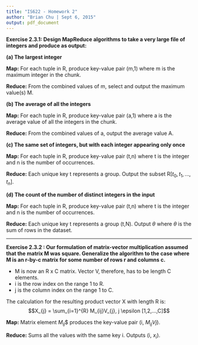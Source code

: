 ```yaml
---
title: "IS622 - Homework 2"
author: "Brian Chu | Sept 6, 2015"
output: pdf_document
---
```


**Exercise 2.3.1: Design MapReduce algorithms to take a very large file of integers and produce as output:**  
  
**(a) The largest integer**  

**Map:** For each tuple in R, produce key-value pair (m,1) where m is the maximum integer in the chunk.  
  
**Reduce:** From the combined values of m, select and output the maximum value(s) M.
  
**(b) The average of all the integers**  
  
**Map:** For each tuple in R, produce key-value pair (a,1) where a is the average value of all the integers in the chunk.  
  
**Reduce:** From the combined values of a, output the average value A.
  
**(c) The same set of integers, but with each integer appearing only once**  
  
**Map:** For each tuple in R, produce key-value pair (t,n) where t is the integer and n is the number of occurrences.  
  
**Reduce:** Each unique key t represents a group. Output the subset R[$t_{0}, t_{1}, ... ,t_{n}$].  
  
**(d) The count of the number of distinct integers in the input**  
  
**Map:** For each tuple in R, produce key-value pair (t,n) where t is the integer and n is the number of occurrences.  
  
**Reduce:** Each unique key t represents a group (t,N). Output $\theta$ where $\theta$ is the sum of rows in the dataset.  
  
  
****
**Exercise 2.3.2 : Our formulation of matrix-vector multiplication assumed that the matrix M was square. Generalize the algorithm to the case where M is an r-by-c matrix for some number of rows r and columns c.**  
  
- M is now an R x C matrix. Vector V, therefore, has to be length C elements.  
- i is the row index on the range 1 to R.  
- j is the column index on the range 1 to C. 
  
The calculation for the resulting product vector X with length R is:  
$$X_{j} = \sum_{i=1}^{R} M_{ij}V_{j},  j  \epsilon [1,2,...,C]$$  
  
**Map:** Matrix element $M_{ij}$$ produces the key-value pair (i, $M_{ij}V{j}$).  
  
**Reduce:** Sums all the values with the same key i. Outputs (i, $x_{i}$).    


